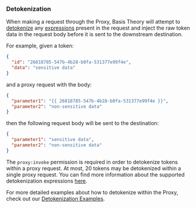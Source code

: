 
### Detokenization

When making a request through the Proxy, Basis Theory will attempt to [detokenize](/docs/expressions/detokenization)
any [expressions](/docs/expressions/) present in the request and inject the raw token data in the request body before it is sent
to the downstream destination.

For example, given a token:

```json showLineNumbers title="Token"
{
  "id": "26818785-547b-4b28-b0fa-531377e99f4e",
  "data": "sensitive data"
}
```

and a proxy request with the body:

```json showLineNumbers title="Request Body Template"
{
  "parameter1": "{{ 26818785-547b-4b28-b0fa-531377e99f4e }}",
  "parameter2": "non-sensitive data"
}
```

then the following request body will be sent to the destination:

```json showLineNumbers title="Final Request Body"
{
  "parameter1": "sensitive data",
  "parameter2": "non-sensitive data"
}
```

The `proxy:invoke` permission is required in order to detokenize tokens within a proxy request.
At most, 20 tokens may be detokenized within a single proxy request. You can find more information about the supported detokenization expressions [here](/docs/expressions/detokenization).

<Alert>For more detailed examples about how to detokenize within the Proxy, check out our <a href="/docs/expressions/detokenization#examples">Detokenization Examples</a>.</Alert>
